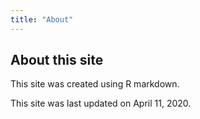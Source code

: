 ```yaml
---
title: "About"
---
```


## About this site

This site was created using R markdown. 

This site was last updated on April 11, 2020. 
